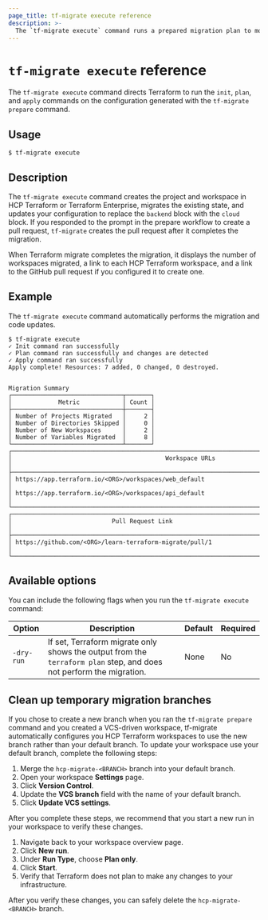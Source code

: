 ```yaml
---
page_title: tf-migrate execute reference
description: >-
  The `tf-migrate execute` command runs a prepared migration plan to move local state to HCP Terraform or Terraform Enterprise.
---
```


# `tf-migrate execute` reference

The `tf-migrate execute` command directs Terraform to run the `init`, `plan`, and `apply` commands on the configuration generated with the `tf-migrate prepare` command. 

## Usage

```
$ tf-migrate execute
```

## Description

The `tf-migrate execute` command creates the project and workspace in HCP Terraform or Terraform Enterprise, migrates the existing state, and updates your configuration to replace the `backend` block with the `cloud` block. If you responded to the prompt in the prepare workflow to create a pull request, `tf-migrate` creates the pull request after it completes the migration.

When Terraform migrate completes the migration, it displays the number of workspaces migrated, a link to each HCP Terraform workspace, and a link to the GitHub pull request if you configured it to create one.

## Example

The `tf-migrate execute` command automatically performs the migration and code updates. 

<CodeBlockConfig hideClipboard>

```
$ tf-migrate execute
✓ Init command ran successfully
✓ Plan command ran successfully and changes are detected
✓ Apply command ran successfully
Apply complete! Resources: 7 added, 0 changed, 0 destroyed.


Migration Summary
┌───────────────────────────────┬───────┐
│             Metric            │ Count │
├───────────────────────────────┼───────┤
│ Number of Projects Migrated   │     2 │
│ Number of Directories Skipped │     0 │
│ Number of New Workspaces      │     2 │
│ Number of Variables Migrated  │     8 │
└───────────────────────────────┴───────┘
┌───────────────────────────────────────────────────────────────────────────────────────────────────┐
│                                           Workspace URLs                                          │
├───────────────────────────────────────────────────────────────────────────────────────────────────┤
│ https://app.terraform.io/<ORG>/workspaces/web_default                                             │
│ https://app.terraform.io/<ORG>/workspaces/api_default                                             │
└───────────────────────────────────────────────────────────────────────────────────────────────────┘
┌────────────────────────────────────────────────────────────────────────┐
│                            Pull Request Link                           │
├────────────────────────────────────────────────────────────────────────┤
│ https://github.com/<ORG>/learn-terraform-migrate/pull/1                │
└────────────────────────────────────────────────────────────────────────┘
```

</CodeBlockConfig>


## Available options

You can include the following flags when you run the `tf-migrate execute` command:

| Option | Description | Default | Required |
| ------ | ----------- | ------- | -------- |
| `-dry-run` | If set, Terraform migrate only shows the output from the `terraform plan` step, and does not perform the migration. | None | No |

## Clean up temporary migration branches

If you chose to create a new branch when you ran the `tf-migrate prepare` command and you created a VCS-driven workspace, tf-migrate automatically configures you HCP Terraform workspaces to use the new branch rather than your default branch. To update your workspace use your default branch, complete the following steps:

1. Merge the `hcp-migrate-<BRANCH>` branch into your default branch.
1. Open your workspace **Settings** page.
1. Click **Version Control**.
1. Update the **VCS branch** field with the name of your default branch.
1. Click **Update VCS settings**.

After you complete these steps, we recommend that you start a new run in your workspace to verify these changes.

1. Navigate back to your workspace overview page.
1. Click **New run**.
1. Under **Run Type**, choose **Plan only**.
1. Click **Start**.
1. Verify that Terraform does not plan to make any changes to your infrastructure.

After you verify these changes, you can safely delete the `hcp-migrate-<BRANCH>` branch.